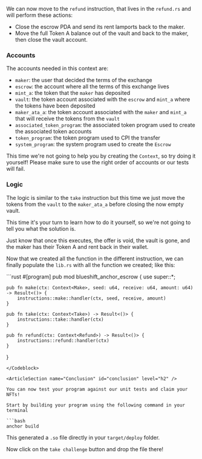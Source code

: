 
<ArticleSection name="Refund" id="refund" level="h2" />

We can now move to the `refund` instruction, that lives in the `refund.rs` and will perform these actions:
- Close the escrow PDA and send its rent lamports back to the maker.
- Move the full Token A balance out of the vault and back to the maker, then close the vault account.

### Accounts 

The accounts needed in this context are:
- `maker`: the user that decided the terms of the exchange
- `escrow`: the account where all the terms of this exchange lives
- `mint_a`: the token that the `maker` has deposited
- `vault`: the token account associated with the `escrow` and `mint_a` where the tokens have been deposited
- `maker_ata_a`: the token account associated with the `maker` and `mint_a` that will receive the tokens from the `vault`
- `associated_token_program`: the associated token program used to create the associated token accounts
- `token_program`: the token program used to CPI the transfer
- `system_program`: the system program used to create the `Escrow`

This time we're not going to help you by creating the `Context`, so try doing it yourself! Please make sure to use the right order of accounts or our tests will fail.

### Logic 

The logic is similar to the `take` instruction but this time we just move the tokens from the `vault` to the `maker_ata_a` before closing the now empty vault. 

This time it's your turn to learn how to do it yourself, so we're not going to tell you what the solution is.

Just know that once this executes, the offer is void, the vault is gone, and the maker has their Token A and rent back in their wallet.

<ArticleSection name="Entrypoint" id="entrypoint" level="h2" />

Now that we created all the function in the different instruction, we can finally populate the `lib.rs` with all the function we created; like this:

<Codeblock lang="rust">
```rust
#[program]
pub mod blueshift_anchor_escrow {
    use super::*;

    pub fn make(ctx: Context<Make>, seed: u64, receive: u64, amount: u64) -> Result<()> {
        instructions::make::handler(ctx, seed, receive, amount)
    }

    pub fn take(ctx: Context<Take>) -> Result<()> {
        instructions::take::handler(ctx)
    }

    pub fn refund(ctx: Context<Refund>) -> Result<()> {
        instructions::refund::handler(ctx)
    }
}
```
</Codeblock>

<ArticleSection name="Conclusion" id="conclusion" level="h2" />

You can now test your program against our unit tests and claim your NFTs!

Start by building your program using the following command in your terminal

```bash
anchor build
```

This generated a `.so` file directly in your `target/deploy` folder. 

Now click on the `take challenge` button and drop the file there!
